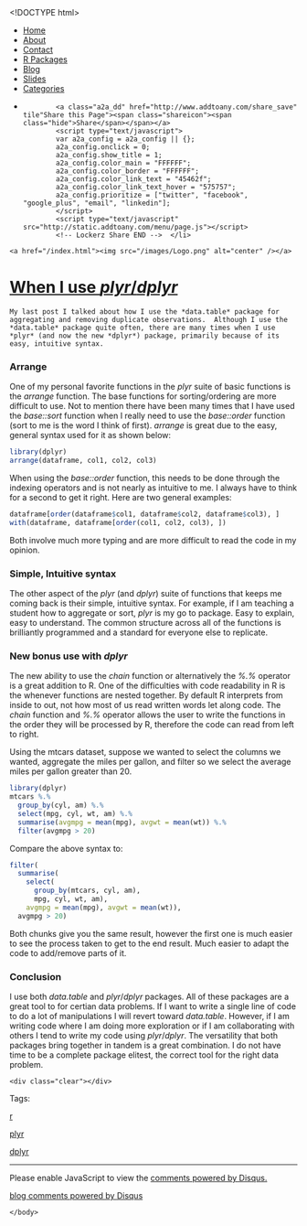 <!DOCTYPE html>
<html>
  <head>
    <meta charset="utf-8">
    <title>When I use *plyr*/*dplyr*</title>
    <meta name="author" content="Brandon LeBeau" />
   <link rel="alternate" type="application/rss+xml" title="Educate-R" href="http://educate-r.org/feed.xml">
    <link rel="stylesheet" type="text/css" href="/stylesheets/newstyle.css">
    <link rel="stylesheet" href="/stylesheets/xcodeDkGrey.css">
    <script type='text/javascript' src="/stylesheets/highlight.pack.js"></script>
<script type="text/javascript">

    var _gaq = _gaq || [];
    _gaq.push(['_setAccount', 'UA-43425299-1']);
    _gaq.push(['_trackPageview']);

    (function() {
      var ga = document.createElement('script'); ga.type = 'text/javascript'; ga.async = true;
      ga.src = ('https:' == document.location.protocol ? 'https://ssl' : 'http://www') + '.google-analytics.com/ga.js';
      var s = document.getElementsByTagName('script')[0]; s.parentNode.insertBefore(ga, s);
    })();
 </script>

   </head>

  <body>
    <script>hljs.initHighlightingOnLoad();</script>

 <div id="navigation">
  <ul>
  <li><a href="/index.html">Home</a></li>
  <li><a href="/about.html">About</a></li>
  <li><a href="/contact.html">Contact</a></li>
  <li><a href="/projects.html">R Packages</a></li>
  <li><a href="/blog.html">Blog</a></li>
  <li><a href="/slides.html">Slides</a></li>
  <li><a href="/tags.html">Categories</a></li>
  <li>         <!-- Lockerz Share BEGIN -->
            <a class="a2a_dd" href="http://www.addtoany.com/share_save" tile"Share this Page"><span class="shareicon"><span class="hide">Share</span></span></a>
            <script type="text/javascript">
            var a2a_config = a2a_config || {};
            a2a_config.onclick = 0;
            a2a_config.show_title = 1;
            a2a_config.color_main = "FFFFFF";
            a2a_config.color_border = "FFFFFF";
            a2a_config.color_link_text = "45462f";
            a2a_config.color_link_text_hover = "575757";
            a2a_config.prioritize = ["twitter", "facebook",  "google_plus", "email", "linkedin"];
            </script>
            <script type="text/javascript" src="http://static.addtoany.com/menu/page.js"></script>
            <!-- Lockerz Share END -->  </li>
  </ul>
  </div>
  <div id="headerimg">
    <a href="/index.html"><img src="/images/Logo.png" alt="center" /></a>
  </div>
  <div class="content">
  <div class="blog">
   <!-- <h2>When I use *plyr*/*dplyr*</h2> -->
     <div class="full">
  <h1 class="entry-title">
    <a href="/Rmd/2014-01-24-usePlyr.Rmd" title="When I use *plyr*/*dplyr*" rel="bookmark">When I use *plyr*/*dplyr*</a>
  </h1>
  <div class="entry-content full-content">
    My last post I talked about how I use the *data.table* package for aggregating and removing duplicate observations.  Although I use the *data.table* package quite often, there are many times when I use *plyr* (and now the new *dplyr*) package, primarily because of its easy, intuitive syntax.  

### Arrange
One of my personal favorite functions in the *plyr* suite of basic functions is the *arrange* function.  The base functions for sorting/ordering are more difficult to use.  Not to mention there have been many times that I have used the *base::sort* function when I really need to use the *base::order* function (sort to me is the word I think of first).  *arrange* is great due to the easy, general syntax used for it as shown below:

```r
library(dplyr)
arrange(dataframe, col1, col2, col3)
```

When using the *base::order* function, this needs to be done through the indexing operators and is not nearly as intuitive to me.  I always have to think for a second to get it right.  Here are two general examples:

```r
dataframe[order(dataframe$col1, dataframe$col2, dataframe$col3), ]
with(dataframe, dataframe[order(col1, col2, col3), ])
```

Both involve much more typing and are more difficult to read the code in my opinion.

### Simple, Intuitive syntax
The other aspect of the *plyr* (and *dplyr*) suite of functions that keeps me coming back is their simple, intuitive syntax.  For example, if I am teaching a student how to aggregate or sort, *plyr* is my go to package.  Easy to explain, easy to understand.  The common structure across all of the functions is brilliantly programmed and a standard for everyone else to replicate.

### New bonus use with *dplyr*
The new ability to use the *chain* function or alternatively the *%.%* operator is a great addition to R.  One of the difficulties with code readability in R is the whenever functions are nested together.  By default R interprets from inside to out, not how most of us read written words let along code.  The *chain* function and *%.%* operator allows the user to write the functions in the order they will be processed by R, therefore the code can read from left to right.

Using the mtcars dataset, suppose we wanted to select the columns we wanted, aggregate the miles per gallon, and filter so we select the average miles per gallon greater than 20.

```r
library(dplyr)
mtcars %.% 
  group_by(cyl, am) %.%
  select(mpg, cyl, wt, am) %.%
  summarise(avgmpg = mean(mpg), avgwt = mean(wt)) %.%
  filter(avgmpg > 20)
```

Compare the above syntax to:

```r
filter(
  summarise(
    select(
      group_by(mtcars, cyl, am),
      mpg, cyl, wt, am),
    avgmpg = mean(mpg), avgwt = mean(wt)),
  avgmpg > 20)
```

Both chunks give you the same result, however the first one is much easier to see the process taken to get to the end result.  Much easier to adapt the code to add/remove parts of it.

### Conclusion
I use both *data.table* and *plyr*/*dplyr* packages.  All of these packages are a great tool to for certian data problems.  If I want to write a single line of code to do a lot of manipulations I will revert toward *data.table*.  However, if I am writing code where I am doing more exploration or if I am collaborating with others I tend to write my code using *plyr*/*dplyr*.  The versatility that both packages bring together in tandem is a great combination.  I do not have time to be a complete package elitest, the correct tool for the right data problem.




    <div class="clear"></div>
  </div>
  <p class="alt-font tight">
    Tags:&nbsp;
    
    <a href="/tags.html#r-ref" >r</a>
    
    <a href="/tags.html#plyr-ref" >plyr</a>
    
    <a href="/tags.html#dplyr-ref" >dplyr</a>
    
  </p>
  <p class="by-line">
    <span class="date full-date">
      <abbr class="published" title=""></abbr>
    </span>
  </p>
  <div class="clear"></div>
</div>
<div class="rule">
  <hr/>
</div>

<div id="disqus_thread"></div>
<script type="text/javascript">
  var disqus_shortname = 'rjourney';

  var disqus_url = "http://lebebr01.github.com/Rmd/2014-01-24-usePlyr.Rmd";

  (function() {
      var dsq = document.createElement('script'); dsq.type = 'text/javascript'; dsq.async = true;
      dsq.src = 'http://' + disqus_shortname + '.disqus.com/embed.js';
      (document.getElementsByTagName('head')[0] || document.getElementsByTagName('body')[0]).appendChild(dsq);
  })();
</script>
<noscript>Please enable JavaScript to view the <a href="http://disqus.com/?ref_noscript">comments powered by Disqus.</a></noscript>
<a href="http://disqus.com" class="dsq-brlink">blog comments powered by <span class="logo-disqus">Disqus</span></a>




  </div>
  </div>  
    </body>
</html>
